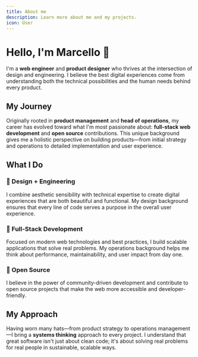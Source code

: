 ```yaml
---
title: About me 
description: Learn more about me and my projects.
icon: User
---
```


# Hello, I'm Marcello 👋

I'm a **web engineer** and **product designer** who thrives at the intersection of design and engineering. I believe the best digital experiences come from understanding both the technical possibilities and the human needs behind every product.

## My Journey

Originally rooted in **product management** and **head of operations**, my career has evolved toward what I'm most passionate about: **full-stack web development** and **open source** contributions. This unique background gives me a holistic perspective on building products—from initial strategy and operations to detailed implementation and user experience.

## What I Do

### 🎨 Design + Engineering
I combine aesthetic sensibility with technical expertise to create digital experiences that are both beautiful and functional. My design background ensures that every line of code serves a purpose in the overall user experience.

### 🚀 Full-Stack Development
Focused on modern web technologies and best practices, I build scalable applications that solve real problems. My operations background helps me think about performance, maintainability, and user impact from day one.

### 🌟 Open Source
I believe in the power of community-driven development and contribute to open source projects that make the web more accessible and developer-friendly.

## My Approach

Having worn many hats—from product strategy to operations management—I bring a **systems thinking** approach to every project. I understand that great software isn't just about clean code; it's about solving real problems for real people in sustainable, scalable ways.


